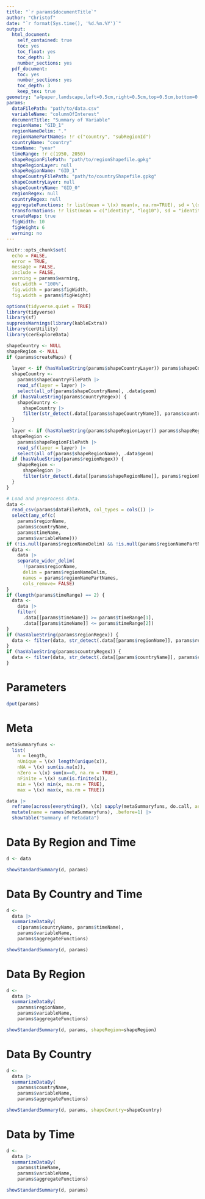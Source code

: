 ```yaml
---
title: "`r params$documentTitle`"
author: "Christof"
date: "`r format(Sys.time(), '%d.%m.%Y')`"
output: 
  html_document:
    self_contained: true
    toc: yes
    toc_float: yes
    toc_depth: 3
    number_sections: yes
  pdf_document:
    toc: yes
    number_sections: yes
    toc_depth: 3
    keep_tex: true
geometry: "a4paper,landscape,left=0.5cm,right=0.5cm,top=0.5cm,bottom=0.5cm,footnotesep=0.0cm,footskip=0.1cm"
params:
  dataFilePath: "path/to/data.csv"
  variableName: "columnOfInterest"
  documentTitle: "Summary of Variable"
  regionName: "GID_1"
  regionNameDelim: "."
  regionNamePartNames: !r c("country", "subRegionId")
  countryName: "country"
  timeName: "year"
  timeRange: !r c(1950, 2050)
  shapeRegionFilePath: "path/to/regionShapefile.gpkg"
  shapeRegionLayer: null
  shapeRegionName: "GID_1"
  shapeCountryFilePath: "path/to/countryShapefile.gpkg"
  shapeCountryLayer: null
  shapeCountryName: "GID_0"
  regionRegex: null
  countryRegex: null
  aggregateFunctions: !r list(mean = \(x) mean(x, na.rm=TRUE), sd = \(x) sd(x, na.rm=TRUE))
  transformations: !r list(mean = c("identity", "log10"), sd = "identity")
  createMaps: true
  figWidth: 10
  figHeight: 6
  warning: no
---
```


```r
knitr::opts_chunk$set(
  echo = FALSE,
  error = TRUE,
  message = FALSE,
  include = FALSE,
  warning = params$warning,
  out.width = "100%",
  fig.width = params$figWidth,
  fig.width = params$figHeight)
```


```r
options(tidyverse.quiet = TRUE)
library(tidyverse)
library(sf)
suppressWarnings(library(kableExtra))
library(cerUtility)
library(cerExploreData)
```


```r
shapeCountry <- NULL
shapeRegion <- NULL
if (params$createMaps) {
  
  layer <- if (hasValueString(params$shapeCountryLayer)) params$shapeCountryLayer else character()
  shapeCountry <-
    params$shapeCountryFilePath |>
    read_sf(layer = layer) |>
    select(all_of(params$shapeCountryName), .data$geom)
  if (hasValueString(params$countryRegex)) {
    shapeCountry <- 
      shapeCountry |> 
      filter(str_detect(.data[[params$shapeCountryName]], params$countryRegex))
  }
  
  layer <- if (hasValueString(params$shapeRegionLayer)) params$shapeRegionLayer else character()
  shapeRegion <-
    params$shapeRegionFilePath |>
    read_sf(layer = layer) |>
    select(all_of(params$shapeRegionName), .data$geom)
  if (hasValueString(params$regionRegex)) {
    shapeRegion <- 
      shapeRegion |> 
      filter(str_detect(.data[[params$shapeRegionName]], params$regionRegex))
  }
}
```

```r
# Load and preprocess data.
data <- 
  read_csv(params$dataFilePath, col_types = cols()) |>
  select(any_of(c(
    params$regionName, 
    params$countryName, 
    params$timeName, 
    params$variableName)))
if (!is.null(params$regionNameDelim) && !is.null(params$regionNamePartNames)) {
  data <- 
    data |> 
    separate_wider_delim(
      !!params$regionName,
      delim = params$regionNameDelim, 
      names = params$regionNamePartNames,
      cols_remove= FALSE)
}
if (length(params$timeRange) == 2) {
  data <- 
    data |> 
    filter(
      .data[[params$timeName]] >= params$timeRange[1], 
      .data[[params$timeName]] <= params$timeRange[2])
}
if (hasValueString(params$regionRegex)) {
  data <- filter(data, str_detect(.data[[params$regionName]], params$regionRegex))
}
if (hasValueString(params$countryRegex)) {
  data <- filter(data, str_detect(.data[[params$countryName]], params$countryRegex))
}
```


# Parameters

```r
dput(params)
```


# Meta 

```r
metaSummaryfuns <- 
  list(
    n = length,
    nUnique = \(x) length(unique(x)),
    nNA = \(x) sum(is.na(x)),
    nZero = \(x) sum(x==0, na.rm = TRUE),
    nFinite = \(x) sum(is.finite(x)),
    min = \(x) min(x, na.rm = TRUE),
    max = \(x) max(x, na.rm = TRUE))
```

```r
data |> 
  reframe(across(everything(), \(x) sapply(metaSummaryfuns, do.call, args=list(x)))) |>
  mutate(name = names(metaSummaryfuns), .before=1) |> 
  showTable("Summary of Metadata")
```


# Data By Region and Time

```r
d <- data
```

```r
showStandardSummary(d, params)
```


# Data By Country and Time

```r
d <- 
  data |> 
  summarizeDataBy(
    c(params$countryName, params$timeName), 
    params$variableName,
    params$aggregateFunctions)
```

```r
showStandardSummary(d, params)
```


# Data By Region

```r
d <- 
  data |> 
  summarizeDataBy(
    params$regionName, 
    params$variableName,
    params$aggregateFunctions)
```

```r
showStandardSummary(d, params, shapeRegion=shapeRegion)
```


# Data By Country

```r
d <- 
  data |> 
  summarizeDataBy(
    params$countryName, 
    params$variableName,
    params$aggregateFunctions)
```

```r
showStandardSummary(d, params, shapeCountry=shapeCountry)
```


# Data by Time

```r
d <- 
  data |> 
  summarizeDataBy(
    params$timeName, 
    params$variableName,
    params$aggregateFunctions)
```

```r
showStandardSummary(d, params)
```

